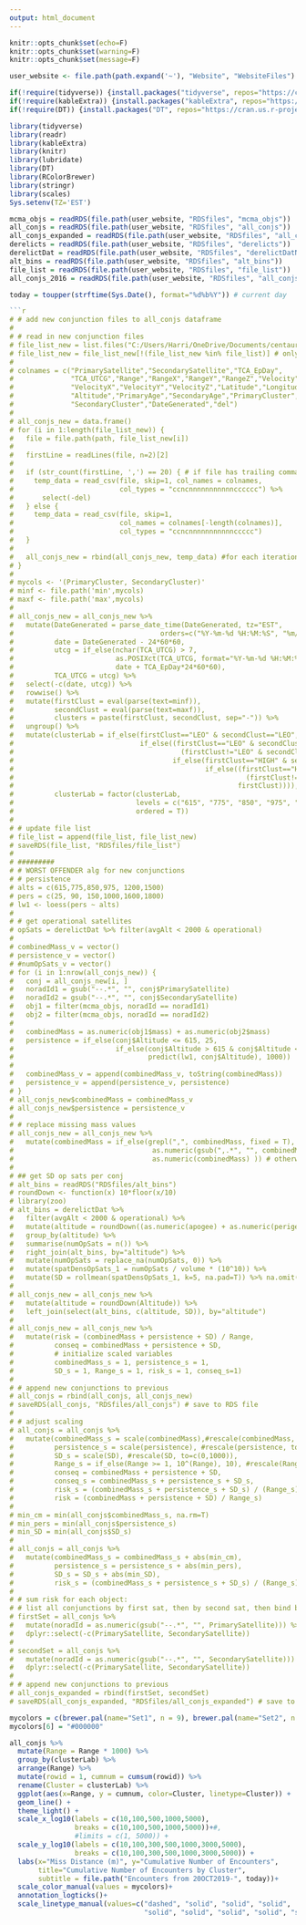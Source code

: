 ```yaml
---
output: html_document
---
```


```r
knitr::opts_chunk$set(echo=F)
knitr::opts_chunk$set(warning=F)
knitr::opts_chunk$set(message=F)

user_website <- file.path(path.expand('~'), "Website", "WebsiteFiles")

if(!require(tidyverse)) {install.packages("tidyverse", repos="https://cran.us.r-project.org")}
if(!require(kableExtra)) {install.packages("kableExtra", repos="https://cran.us.r-project.org")}
if(!require(DT)) {install.packages("DT", repos="https://cran.us.r-project.org")}

library(tidyverse)
library(readr)
library(kableExtra)
library(knitr)
library(lubridate)
library(DT)
library(RColorBrewer)
library(stringr)
library(scales)
Sys.setenv(TZ='EST')

mcma_objs = readRDS(file.path(user_website, "RDSfiles", "mcma_objs"))
all_conjs = readRDS(file.path(user_website, "RDSfiles", "all_conjs"))
all_conjs_expanded = readRDS(file.path(user_website, "RDSfiles", "all_conjs_expanded"))
derelicts = readRDS(file.path(user_website, "RDSfiles", "derelicts"))
derelictDat = readRDS(file.path(user_website, "RDSfiles", "derelictDatNew"))
alt_bins = readRDS(file.path(user_website, "RDSfiles", "alt_bins"))
file_list = readRDS(file.path(user_website, "RDSfiles", "file_list"))
all_conjs_2016 = readRDS(file.path(user_website, "RDSfiles", "all_conjs_2016"))

today = toupper(strftime(Sys.Date(), format="%d%b%Y")) # current day

```r
# # add new conjunction files to all_conjs dataframe
# 
# # read in new conjunction files
# file_list_new = list.files("C:/Users/Harri/OneDrive/Documents/centauri/conjunction_analysis/conj_data")
# file_list_new = file_list_new[!(file_list_new %in% file_list)] # only the new conjunctions
# 
# colnames = c("PrimarySatellite","SecondarySatellite","TCA_EpDay",
#              "TCA_UTCG","Range","RangeX","RangeY","RangeZ","Velocity",
#              "VelocityX","VelocityY","VelocityZ","Latitude","Longitude",
#              "Altitude","PrimaryAge","SecondaryAge","PrimaryCluster",
#              "SecondaryCluster","DateGenerated","del")
# 
# all_conjs_new = data.frame()
# for (i in 1:length(file_list_new)) {
#   file = file.path(path, file_list_new[i])
#   
#   firstLine = readLines(file, n=2)[2]
#   
#   if (str_count(firstLine, ',') == 20) { # if file has trailing commas
#     temp_data = read_csv(file, skip=1, col_names = colnames, 
#                          col_types = "ccncnnnnnnnnnnncccccc") %>%
#       select(-del)
#   } else {
#     temp_data = read_csv(file, skip=1, 
#                          col_names = colnames[-length(colnames)], 
#                          col_types = "ccncnnnnnnnnnnnccccc")
#   }
#   
#   all_conjs_new = rbind(all_conjs_new, temp_data) #for each iteration, bind the new data to the building dataset
# }
# 
# mycols <- '(PrimaryCluster, SecondaryCluster)'
# minf <- file.path('min',mycols)
# maxf <- file.path('max',mycols)
# 
# all_conjs_new = all_conjs_new %>%
#   mutate(DateGenerated = parse_date_time(DateGenerated, tz="EST", 
#                                    orders=c("%Y-%m-%d %H:%M:%S", "%m/%d/%y %H:%M")),
#          date = DateGenerated - 24*60*60,
#          utcg = if_else(nchar(TCA_UTCG) > 7,
#                         as.POSIXct(TCA_UTCG, format="%Y-%m-%d %H:%M:%S"),
#                         date + TCA_EpDay*24*60*60),
#          TCA_UTCG = utcg) %>% 
#   select(-c(date, utcg)) %>%
#   rowwise() %>% 
#   mutate(firstClust = eval(parse(text=minf)),
#          secondClust = eval(parse(text=maxf)),
#          clusters = paste(firstClust, secondClust, sep="-")) %>% 
#   ungroup() %>%
#   mutate(clusterLab = if_else(firstClust=="LEO" & secondClust=="LEO", "LEO",
#                               if_else((firstClust=="LEO" & secondClust!="LEO") |
#                                         (firstClust!="LEO" & secondClust=="LEO"), "LEO-other",
#                                       if_else(firstClust=="HIGH" & secondClust=="HIGH", "HIGH",
#                                               if_else((firstClust=="HIGH" & secondClust!="HIGH") | 
#                                                         (firstClust!="HIGH" & secondClust=="HIGH"), "HIGH-other",
#                                                       firstClust)))),
#          clusterLab = factor(clusterLab,
#                              levels = c("615", "775", "850", "975", "1200", "1500", "LEO","LEO-other","HIGH","HIGH-other"),
#                              ordered = T))
# 
# # update file list
# file_list = append(file_list, file_list_new)
# saveRDS(file_list, "RDSfiles/file_list")
# 
# #########
# # WORST OFFENDER alg for new conjunctions
# # persistence
# alts = c(615,775,850,975, 1200,1500)
# pers = c(25, 90, 150,1000,1600,1800)
# lw1 <- loess(pers ~ alts)
# 
# # get operational satellites
# opSats = derelictDat %>% filter(avgAlt < 2000 & operational)
# 
# combinedMass_v = vector()
# persistence_v = vector()
# #numOpSats_v = vector()
# for (i in 1:nrow(all_conjs_new)) {
#   conj = all_conjs_new[i, ]
#   noradId1 = gsub("--.*", "", conj$PrimarySatellite)
#   noradId2 = gsub("--.*", "", conj$SecondarySatellite)
#   obj1 = filter(mcma_objs, noradId == noradId1)
#   obj2 = filter(mcma_objs, noradId == noradId2)
#   
#   combinedMass = as.numeric(obj1$mass) + as.numeric(obj2$mass)
#   persistence = if_else(conj$Altitude <= 615, 25,
#                         if_else(conj$Altitude > 615 & conj$Altitude <= 1500, 
#                                 predict(lw1, conj$Altitude), 1000)) 
#   
#   combinedMass_v = append(combinedMass_v, toString(combinedMass))
#   persistence_v = append(persistence_v, persistence)
# }
# all_conjs_new$combinedMass = combinedMass_v
# all_conjs_new$persistence = persistence_v
# 
# # replace missing mass values
# all_conjs_new = all_conjs_new %>%
#   mutate(combinedMass = if_else(grepl(",", combinedMass, fixed = T), # if it contains a comma
#                                  as.numeric(gsub(",.*", "", combinedMass)), # make substring up to the comma
#                                  as.numeric(combinedMass) )) # otherwise don't change
# 
# ## get SD op sats per conj
# alt_bins = readRDS("RDSfiles/alt_bins")
# roundDown <- function(x) 10*floor(x/10)
# library(zoo)
# alt_bins = derelictDat %>% 
#   filter(avgAlt < 2000 & operational) %>%
#   mutate(altitude = roundDown((as.numeric(apogee) + as.numeric(perigee))/2)) %>% 
#   group_by(altitude) %>% 
#   summarise(numOpSats = n()) %>% 
#   right_join(alt_bins, by="altitude") %>%
#   mutate(numOpSats = replace_na(numOpSats, 0)) %>% 
#   mutate(spatDensOpSats_1 = numOpSats / volume * (10^10)) %>%
#   mutate(SD = rollmean(spatDensOpSats_1, k=5, na.pad=T)) %>% na.omit()
# 
# all_conjs_new = all_conjs_new %>% 
#   mutate(altitude = roundDown(Altitude)) %>% 
#   left_join(select(alt_bins, c(altitude, SD)), by="altitude") 
# 
# all_conjs_new = all_conjs_new %>%
#   mutate(risk = (combinedMass + persistence + SD) / Range,
#          conseq = combinedMass + persistence + SD,
#          # initialize scaled variables
#          combinedMass_s = 1, persistence_s = 1,
#          SD_s = 1, Range_s = 1, risk_s = 1, conseq_s=1)
# 
# # append new conjunctions to previous
# all_conjs = rbind(all_conjs, all_conjs_new)
# saveRDS(all_conjs, "RDSfiles/all_conjs") # save to RDS file
# 
# # adjust scaling 
# all_conjs = all_conjs %>%
#   mutate(combinedMass_s = scale(combinedMass),#rescale(combinedMass, to=c(0,1000)),
#          persistence_s = scale(persistence), #rescale(persistence, to=c(0,1000)),
#          SD_s = scale(SD), #rescale(SD, to=c(0,1000)),
#          Range_s = if_else(Range >= 1, 10^(Range), 10), #rescale(Range, to=c(1e-4, 100)),
#          conseq = combinedMass + persistence + SD,
#          conseq_s = combinedMass_s + persistence_s + SD_s,
#          risk_s = (combinedMass_s + persistence_s + SD_s) / (Range_s),
#          risk = (combinedMass + persistence + SD) / Range_s) 
# 
# min_cm = min(all_conjs$combinedMass_s, na.rm=T)
# min_pers = min(all_conjs$persistence_s)
# min_SD = min(all_conjs$SD_s)
# 
# all_conjs = all_conjs %>%
#   mutate(combinedMass_s = combinedMass_s + abs(min_cm),
#          persistence_s = persistence_s + abs(min_pers),
#          SD_s = SD_s + abs(min_SD),
#          risk_s = (combinedMass_s + persistence_s + SD_s) / (Range_s))
# 
# # sum risk for each object:
# # list all conjunctions by first sat, then by second sat, then bind by rows
# firstSet = all_conjs %>%
#   mutate(noradId = as.numeric(gsub("--.*", "", PrimarySatellite))) %>%
#   dplyr::select(-c(PrimarySatellite, SecondarySatellite))
# 
# secondSet = all_conjs %>%
#   mutate(noradId = as.numeric(gsub("--.*", "", SecondarySatellite))) %>%
#   dplyr::select(-c(PrimarySatellite, SecondarySatellite))
# 
# # append new conjunctions to previous
# all_conjs_expanded = rbind(firstSet, secondSet)
# saveRDS(all_conjs_expanded, "RDSfiles/all_conjs_expanded") # save to RDS file

```
```r
mycolors = c(brewer.pal(name="Set1", n = 9), brewer.pal(name="Set2", n = 4))
mycolors[6] = "#000000"

all_conjs %>% 
  mutate(Range = Range * 1000) %>%
  group_by(clusterLab) %>% 
  arrange(Range) %>%
  mutate(rowid = 1, cumnum = cumsum(rowid)) %>% 
  rename(Cluster = clusterLab) %>% 
  ggplot(aes(x=Range, y = cumnum, color=Cluster, linetype=Cluster)) + 
  geom_line() +
  theme_light() +
  scale_x_log10(labels = c(10,100,500,1000,5000), 
                breaks = c(10,100,500,1000,5000))+#,
                #limits = c(1, 5000)) +
  scale_y_log10(labels = c(10,100,300,500,1000,3000,5000), 
                breaks = c(10,100,300,500,1000,3000,5000)) +
  labs(x="Miss Distance (m)", y="Cumulative Number of Encounters",
       title="Cumulative Number of Encounters by Cluster", 
       subtitle = file.path("Encounters from 20OCT2019-", today))+
  scale_color_manual(values = mycolors)+
  annotation_logticks()+
  scale_linetype_manual(values=c("dashed", "solid", "solid", "solid",
                                 "solid", "solid", "solid", "solid", "solid", "dashed"))
```
